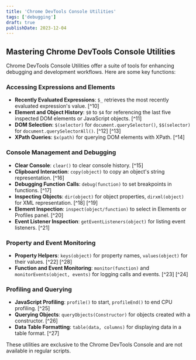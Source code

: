 ```yaml
---
title: 'Chrome DevTools Console Utilities'
tags: ['debugging']
draft: true
publishDate: 2023-12-04
---
```

## Mastering Chrome DevTools Console Utilities

Chrome DevTools Console Utilities offer a suite of tools for enhancing debugging and development workflows. Here are some key functions:

### Accessing Expressions and Elements
- **Recently Evaluated Expressions**: `$_` retrieves the most recently evaluated expression's value. [^10]
- **Element and Object History**: `$0` to `$4` for referencing the last five inspected DOM elements or JavaScript objects. [^11]
- **DOM Selection**: `$(selector)` for `document.querySelector()`, `$$(selector)` for `document.querySelectorAll()`. [^12] [^13]
- **XPath Queries**: `$x(path)` for querying DOM elements with XPath. [^14]

### Console Management and Debugging
- **Clear Console**: `clear()` to clear console history. [^15]
- **Clipboard Interaction**: `copy(object)` to copy an object's string representation. [^16]
- **Debugging Function Calls**: `debug(function)` to set breakpoints in functions. [^17]
- **Inspecting Objects**: `dir(object)` for object properties, `dirxml(object)` for XML representation. [^18] [^19]
- **Element Inspection**: `inspect(object/function)` to select in Elements or Profiles panel. [^20]
- **Event Listener Inspection**: `getEventListeners(object)` for listing event listeners. [^21]

### Property and Event Monitoring
- **Property Helpers**: `keys(object)` for property names, `values(object)` for their values. [^22] [^28]
- **Function and Event Monitoring**: `monitor(function)` and `monitorEvents(object, events)` for logging calls and events. [^23] [^24]

### Profiling and Querying
- **JavaScript Profiling**: `profile()` to start, `profileEnd()` to end CPU profiling. [^25]
- **Querying Objects**: `queryObjects(Constructor)` for objects created with a constructor. [^26]
- **Data Table Formatting**: `table(data, columns)` for displaying data in a table format. [^27]

These utilities are exclusive to the Chrome DevTools Console and are not available in regular scripts.

